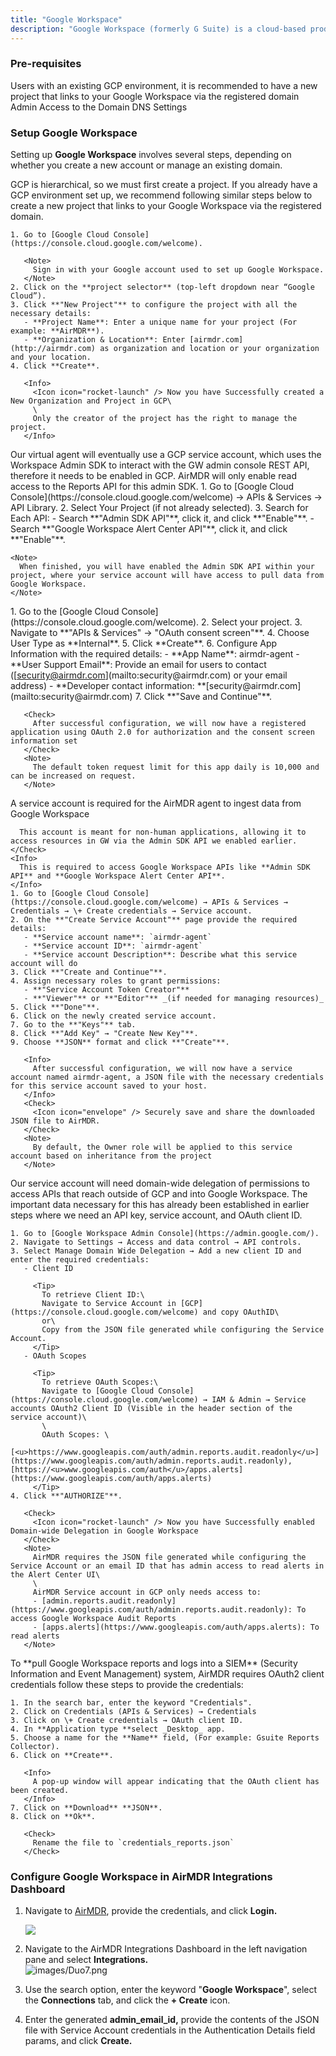 ```yaml
---
title: "Google Workspace"
description: "Google Workspace (formerly G Suite) is a cloud-based productivity and collaboration suite developed by Google. It includes a set of business applications designed to help teams work efficiently, communicate, and manage workflows."
---
```


### Pre-requisites

<Check>
  Users with an existing GCP environment, it is recommended to have a new project that links to your Google Workspace via the registered domain
</Check>

<Check>
  Admin Access to the Domain DNS Settings
</Check>

### **Setup Google Workspace**

Setting up **Google Workspace** involves several steps, depending on whether you create a new account or manage an existing domain.

<Steps>
  <Step title="Configure a New Project in GCP">
    GCP is hierarchical, so we must first create a project. If you already have a GCP environment set up, we recommend following similar steps below to create a new project that links to your Google Workspace via the registered domain.

    1. Go to [Google Cloud Console](https://console.cloud.google.com/welcome).

       <Note>
         Sign in with your Google account used to set up Google Workspace.
       </Note>
    2. Click on the **project selector** (top-left dropdown near “Google Cloud”).
    3. Click **"New Project"** to configure the project with all the necessary details:
       - **Project Name**: Enter a unique name for your project (For example: **AirMDR**).
       - **Organization & Location**: Enter [airmdr.com](http://airmdr.com) as organization and location or your organization and your location.
    4. Click **Create**.

       <Info>
         <Icon icon="rocket-launch" /> Now you have Successfully created a New Organization and Project in GCP\
         \
         Only the creator of the project has the right to manage the project.
       </Info>
  </Step>
  <Step title="Enable Admin SDK API and Google Workspace Alert center API">
    <Tip>
      Our virtual agent will eventually use a GCP service account, which uses the Workspace Admin SDK to interact with the GW admin console REST API, therefore it needs to be enabled in GCP. AirMDR will only enable read access to the Reports API for this admin SDK.
    </Tip>
    1. Go to [Google Cloud Console](https://console.cloud.google.com/welcome) → APIs & Services → API Library.
    2. Select Your Project (if not already selected).
    3. Search for Each API:
       - Search **"Admin SDK API"**, click it, and click **"Enable"**.
       - Search **"Google Workspace Alert Center API"**, click it, and click **"Enable"**.

    <Note>
      When finished, you will have enabled the Admin SDK API within your project, where your service account will have access to pull data from Google Workspace.
    </Note>
  </Step>
  <Step title="Configure OAuth Consent Screen in Google Cloud Platform (GCP)">
    1. Go to the [Google Cloud Console](https://console.cloud.google.com/welcome).
    2. Select your project.
    3. Navigate to **"APIs & Services" → "OAuth consent screen"**.
    4. Choose User Type as **Internal**.
    5. Click **Create**.
    6. Configure App Information with the required details:
       - **App Name**: airmdr-agent
       - **User Support Email**: Provide an email for users to contact ([<u>security@airmdr.com</u>](mailto:security@airmdr.com) or your email address)
       - **Developer contact information: **[security@airmdr.com](mailto:security@airmdr.com)
    7. Click **"Save and Continue"**.

       <Check>
         After successful configuration, we will now have a registered application using OAuth 2.0 for authorization and the consent screen information set
       </Check>
       <Note>
         The default token request limit for this app daily is 10,000 and can be increased on request.
       </Note>
  </Step>
  <Step title="Create a Service Account in Google Cloud">
    <Check>
      A service account is required for the AirMDR agent to ingest data from Google Workspace

      This account is meant for non-human applications, allowing it to access resources in GW via the Admin SDK API we enabled earlier.
    </Check>
    <Info>
      This is required to access Google Workspace APIs like **Admin SDK API** and **Google Workspace Alert Center API**.
    </Info>
    1. Go to [Google Cloud Console](https://console.cloud.google.com/welcome) → APIs & Services → Credentials → \+ Create credentials → Service account.
    2. On the **"Create Service Account"** page provide the required details:
       - **Service account name**: `airmdr-agent`
       - **Service account ID**: `airmdr-agent`
       - **Service account Description**: Describe what this service account will do
    3. Click **"Create and Continue"**.
    4. Assign necessary roles to grant permissions:
       - **"Service Account Token Creator"**
       - **"Viewer"** or **"Editor"** _(if needed for managing resources)_
    5. Click **"Done"**.
    6. Click on the newly created service account.
    7. Go to the **"Keys"** tab.
    8. Click **"Add Key" → "Create New Key"**.
    9. Choose **JSON** format and click **"Create"**.

       <Info>
         After successful configuration, we will now have a service account named airmdr-agent, a JSON file with the necessary credentials for this service account saved to your host.
       </Info>
       <Check>
         <Icon icon="envelope" /> Securely save and share the downloaded JSON file to AirMDR.
       </Check>
       <Note>
         By default, the Owner role will be applied to this service account based on inheritance from the project
       </Note>
  </Step>
  <Step title="Enable Domain-Wide Delegation">
    Our service account will need domain-wide delegation of permissions to access APIs that reach outside of GCP and into Google Workspace. The important data necessary for this has already been established in earlier steps where we need an API key, service account, and OAuth client ID.

    1. Go to [Google Workspace Admin Console](https://admin.google.com/).
    2. Navigate to Settings → Access and data control → API controls.
    3. Select Manage Domain Wide Delegation → Add a new client ID and enter the required credentials:
       - Client ID

         <Tip>
           To retrieve Client ID:\
           Navigate to Service Account in [GCP](https://console.cloud.google.com/welcome) and copy OAuthID\
           or\
           Copy from the JSON file generated while configuring the Service Account.
         </Tip>
       - OAuth Scopes

         <Tip>
           To retrieve OAuth Scopes:\
           Navigate to [Google Cloud Console](https://console.cloud.google.com/welcome) → IAM & Admin → Service accounts OAuth2 Client ID (Visible in the header section of the service account)\
           \
           OAuth Scopes: \
           [<u>https://www.googleapis.com/auth/admin.reports.audit.readonly</u>](https://www.googleapis.com/auth/admin.reports.audit.readonly), [https://<u>www.googleapis.com/auth</u>/apps.alerts](https://www.googleapis.com/auth/apps.alerts)
         </Tip>
    4. Click **"AUTHORIZE"**.

       <Check>
         <Icon icon="rocket-launch" /> Now you have Successfully enabled Domain-wide Delegation in Google Workspace
       </Check>
       <Note>
         AirMDR requires the JSON file generated while configuring the Service Account or an email ID that has admin access to read alerts in the Alert Center UI\
         \
         AirMDR Service account in GCP only needs access to:
         - [admin.reports.audit.readonly](https://www.googleapis.com/auth/admin.reports.audit.readonly): To access Google Workspace Audit Reports
         - [apps.alerts](https://www.googleapis.com/auth/apps.alerts): To read alerts
       </Note>
  </Step>
  <Step title="Pulling Workspace reports logs into SIEM (Security Information and Event Management)">
    To **pull Google Workspace reports and logs into a SIEM** (Security Information and Event Management) system, AirMDR requires OAuth2 client credentials follow these steps to provide the credentials:

    1. In the search bar, enter the keyword "Credentials".
    2. Click on Credentials (APIs & Services) → Credentials 
    3. Click on \+ Create credentials → OAuth client ID.
    4. In **Application type **select _Desktop_ app.
    5. Choose a name for the **Name** field, (For example: Gsuite Reports Collector).
    6. Click on **Create**. 

       <Info>
         A pop-up window will appear indicating that the OAuth client has been created.
       </Info>
    7. Click on **Download** **JSON**.
    8. Click on **Ok**.

       <Check>
         Rename the file to `credentials_reports.json` 
       </Check>
  </Step>
</Steps>

### Configure Google Workspace in AirMDR Integrations Dashboard

1. Navigate to [AirMDR](https://app.airmdr.com/auth/login), provide the credentials, and click **Login.**

   ![](/images/Datadog11.png)
2. Navigate to the AirMDR Integrations Dashboard in the left navigation pane and select **Integrations.**\
   ![images/Duo7.png](/images/Duo7.png)
3. Use the search option, enter the keyword "**Google Workspace**", select the **Connections** tab, and click the **\+ Create** icon.
4. Enter the generated **admin_email_id,** provide the contents of the JSON file with Service Account credentials in the Authentication Details field params, and click **Create.**